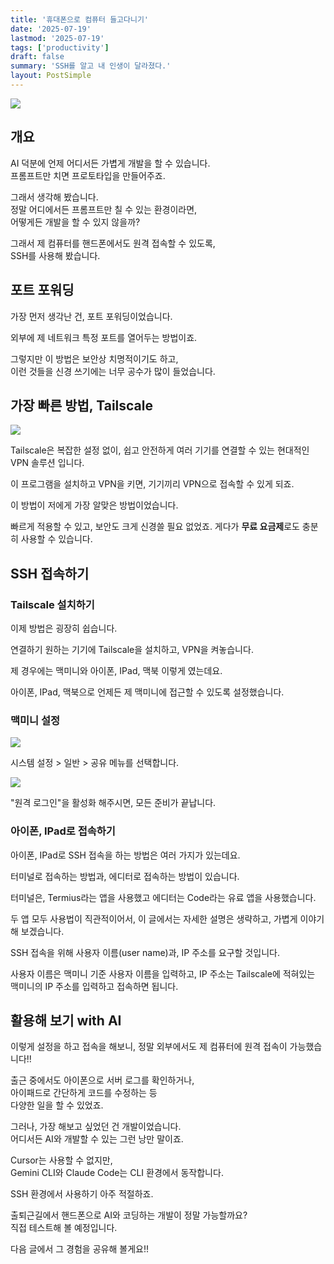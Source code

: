 ```yaml
---
title: '휴대폰으로 컴퓨터 들고다니기'
date: '2025-07-19'
lastmod: '2025-07-19'
tags: ['productivity']
draft: false
summary: 'SSH를 알고 내 인생이 달라졌다.'
layout: PostSimple
---
```


![](/static/images/home-ssh/1.png)

## 개요

AI 덕분에 언제 어디서든 가볍게 개발을 할 수 있습니다.  
프롬프트만 치면 프로토타입을 만들어주죠.  
  
그래서 생각해 봤습니다.  
정말 어디에서든 프롬프트만 칠 수 있는 환경이라면,  
어떻게든 개발을 할 수 있지 않을까?  
  
그래서 제 컴퓨터를 핸드폰에서도 원격 접속할 수 있도록,  
SSH를 사용해 봤습니다.
## 포트 포워딩

가장 먼저 생각난 건, 포트 포워딩이었습니다.  
  
외부에 제 네트워크 특정 포트를 열어두는 방법이죠.  
  
그렇지만 이 방법은 보안상 치명적이기도 하고,  
이런 것들을 신경 쓰기에는 너무 공수가 많이 들었습니다.
## 가장 빠른 방법, Tailscale

![](/static/images/home-ssh/2.png)

Tailscale은 복잡한 설정 없이,
쉽고 안전하게 여러 기기를 연결할 수 있는 현대적인 VPN 솔루션 입니다.

이 프로그램을 설치하고 VPN을 키면,
기기끼리 VPN으로 접속할 수 있게 되죠.

이 방법이 저에게 가장 알맞은 방법이었습니다.

빠르게 적용할 수 있고, 보안도 크게 신경쓸 필요 없었죠.
게다가 **무료 요금제**로도 충분히 사용할 수 있습니다.
## SSH 접속하기
### Tailscale 설치하기

이제 방법은 굉장히 쉽습니다.

연결하기 원하는 기기에 Tailscale을 설치하고,
VPN을 켜놓습니다.

제 경우에는 맥미니와 아이폰, IPad, 맥북 이렇게 였는데요.

아이폰, IPad, 맥북으로 언제든 제 맥미니에 접근할 수 있도록
설정했습니다.
### 맥미니 설정

![](/static/images/home-ssh/3.png)

시스템 설정 > 일반 > 공유 메뉴를 선택합니다.

![](/static/images/home-ssh/4.png)

"원격 로그인"을 활성화 해주시면,
모든 준비가 끝납니다.
### 아이폰, IPad로 접속하기

아이폰, IPad로 SSH 접속을 하는 방법은 여러 가지가 있는데요.

터미널로 접속하는 방법과,
에디터로 접속하는 방법이 있습니다.

터미널은, Termius라는 앱을 사용했고
에디터는 Code라는 유료 앱을 사용했습니다.

두 앱 모두 사용법이 직관적이어서,
이 글에서는 자세한 설명은 생략하고,
가볍게 이야기해 보겠습니다.

SSH 접속을 위해 사용자 이름(user name)과, IP 주소를 요구할 것입니다.

사용자 이름은 맥미니 기준 사용자 이름을 입력하고,
IP 주소는 Tailscale에 적혀있는 맥미니의 IP 주소를 입력하고
접속하면 됩니다.
## 활용해 보기 with AI

이렇게 설정을 하고 접속을 해보니,
정말 외부에서도 제 컴퓨터에 원격 접속이 가능했습니다!!

출근 중에서도 아이폰으로 서버 로그를 확인하거나,  
아이패드로 간단하게 코드를 수정하는 등  
다양한 일을 할 수 있었죠.  
  
그러나, 가장 해보고 싶었던 건 개발이었습니다.  
어디서든 AI와 개발할 수 있는 그런 낭만 말이죠.  
  
Cursor는 사용할 수 없지만,  
Gemini CLI와 Claude Code는 CLI 환경에서 동작합니다.  
  
SSH 환경에서 사용하기 아주 적절하죠.  
  
출퇴근길에서 핸드폰으로 AI와 코딩하는 개발이 정말 가능할까요?  
직접 테스트해 볼 예정입니다.  
  
다음 글에서 그 경험을 공유해 볼게요!!
